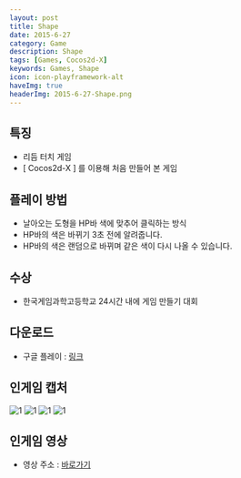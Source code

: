 ```yaml
---
layout: post
title: Shape
date: 2015-6-27
category: Game
description: Shape
tags: [Games, Cocos2d-X]
keywords: Games, Shape
icon: icon-playframework-alt
haveImg: true
headerImg: 2015-6-27-Shape.png
---
```


## 특징

- 리듬 터치 게임
- [ Cocos2d-X ] 를 이용해 처음 만들어 본 게임

## 플레이 방법

- 날아오는 도형을 HP바 색에 맞추어 클릭하는 방식
- HP바의 색은 바뀌기 3초 전에 알려줍니다.
- HP바의 색은 랜덤으로 바뀌며 같은 색이 다시 나올 수 있습니다.

## 수상

- 한국게임과학고등학교 24시간 내에 게임 만들기 대회

## 다운로드

- 구글 플레이 : [링크](https://play.google.com/store/apps/details?id=com.threekb.shape&hl=ko)

## 인게임 캡처

![1](/img/2015-6-27-Shape/1.png)
![1](/img/2015-6-27-Shape/2.png)
![1](/img/2015-6-27-Shape/3.png)
![1](/img/2015-6-27-Shape/4.png)

## 인게임 영상

- 영상 주소 : [바로가기](http://blog.naver.com/kyechan99/220406377159)
